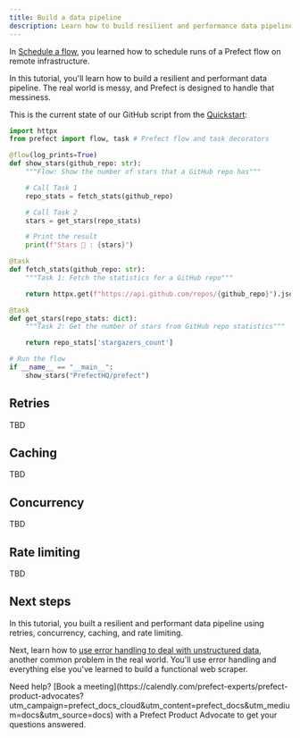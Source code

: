 ```yaml
---
title: Build a data pipeline
description: Learn how to build resilient and performance data pipelines with Prefect.
---
```


In [Schedule a flow](/3.0/tutorials/schedule), you learned how to schedule runs of a Prefect flow on remote infrastructure.

In this tutorial, you'll learn how to build a resilient and performant data pipeline.
The real world is messy, and Prefect is designed to handle that messiness.

This is the current state of our GitHub script from the [Quickstart](/3.0/tutorials/quickstart):

```python my_workflow.py
import httpx
from prefect import flow, task # Prefect flow and task decorators

@flow(log_prints=True)
def show_stars(github_repo: str):
    """Flow: Show the number of stars that a GitHub repo has"""

    # Call Task 1
    repo_stats = fetch_stats(github_repo)

    # Call Task 2
    stars = get_stars(repo_stats)

    # Print the result
    print(f"Stars 🌠 : {stars}")

@task
def fetch_stats(github_repo: str):
    """Task 1: Fetch the statistics for a GitHub repo"""

    return httpx.get(f"https://api.github.com/repos/{github_repo}").json()

@task
def get_stars(repo_stats: dict):
    """Task 2: Get the number of stars from GitHub repo statistics"""

    return repo_stats['stargazers_count']

# Run the flow
if __name__ == "__main__":
    show_stars("PrefectHQ/prefect")
```

## Retries

TBD

## Caching

TBD

## Concurrency

TBD

## Rate limiting

TBD

## Next steps

In this tutorial, you built a resilient and performant data pipeline using retries, concurrency, caching, and rate limiting.

Next, learn how to [use error handling to deal with unstructured data](3.0//tutorials/scraping), another common problem in the real world.
You'll use error handling and everything else you've learned to build a functional web scraper.

<Tip>
Need help? [Book a meeting](https://calendly.com/prefect-experts/prefect-product-advocates?utm_campaign=prefect_docs_cloud&utm_content=prefect_docs&utm_medium=docs&utm_source=docs) with a Prefect Product Advocate to get your questions answered.
</Tip>
